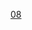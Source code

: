 {{routemap
| title = 深圳地鐵8號線
| title-bg = {{深圳地鐵顏色|8}}
| title-color = white
| inline = <includeonly>yes</includeonly>
| map =
utCONTg~~ ~~ ~~ ~~{{rmr|Ricon=U|[[赤灣站 (深圳地鐵)|赤灣]]}}
utBHF!~GRZq~~ ~~[[蓮塘站 (深圳)|蓮塘]]~~{{深圳地铁|2|n}} ([[直通运行]])~~以上為{{深圳地铁|2|c}}
utBHF~~ ~~[[梧桐山南站|梧桐山南]]
utBHF~~ ~~[[沙頭角站|沙頭角]] 
utBHF~~ ~~[[海山站 (深圳)|海山]]
utBHF~~ ~~[[鹽田港西站|鹽田港西]]
\utKRWgl+l\utSTR+r
\uKBHFCCaq!~ulDST\utKRZtu\utSTRr\~~ ~~ ~~ ~~[[望基湖停車場]]
utBHF~~ ~~[[深外高中站|深外高中]]
utKBHFxe~~ ~~[[鹽田路站|鹽田路]]
uextBHF~~ ~~{{广州地铁RDT/dim|[[北山道站|北山道]]}}
uextBHF~~ ~~{{广州地铁RDT/dim|[[鹽田食街站|鹽田食街]]}}
uextBHF~~ ~~{{广州地铁RDT/dim|[[大梅沙站|大梅沙]]}}
uextBHF~~ ~~{{广州地铁RDT/dim|[[小梅沙站|小梅沙]]}}
uextBHF~~ ~~{{广州地铁RDT/dim|[[溪涌站|溪涌]]}}
uextSTRe
uexKDSTe~~ ~~ ~~ ~~[[溪涌車輛段]]
| bottom = {{navbar|深圳地鐵RDT/8}}
}}
<noinclude>
{{Rdt intro|[[深圳地鐵8號線]]}}
[[Category:深圳地鐵RDT|08]]
</noinclude>